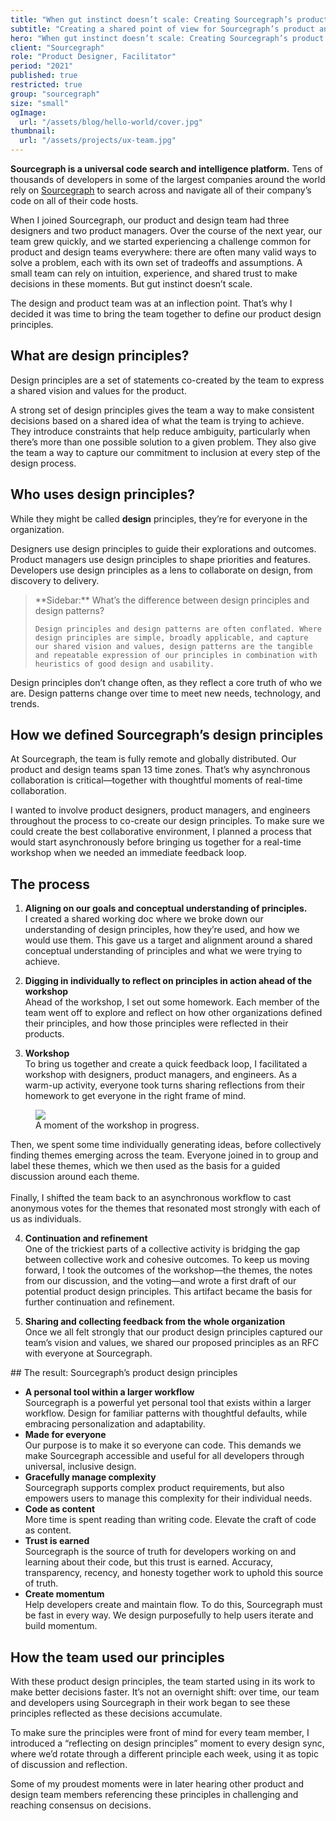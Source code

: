 ```yaml
---
title: "When gut instinct doesn’t scale: Creating Sourcegraph’s product design principles"
subtitle: "Creating a shared point of view for Sourcegraph’s product and design team."
hero: "When gut instinct doesn’t scale: Creating Sourcegraph’s product design principles"
client: "Sourcegraph"
role: "Product Designer, Facilitator"
period: "2021"
published: true
restricted: true
group: "sourcegraph"
size: "small"
ogImage:
  url: "/assets/blog/hello-world/cover.jpg"
thumbnail:
  url: "/assets/projects/ux-team.jpg"
---
```


**Sourcegraph is a universal code search and intelligence platform.** Tens of thousands of developers in some of the largest companies around the world rely on [Sourcegraph](https://sourcegraph.com) to search across and navigate all of their company’s code on all of their code hosts. 

When I joined Sourcegraph, our product and design team had three designers and two product managers. Over the course of the next year, our team grew quickly, and we started experiencing a challenge common for product and design teams everywhere: there are often many valid ways to solve a problem, each with its own set of tradeoffs and assumptions. A small team can rely on intuition, experience, and shared trust to make decisions in these moments. But gut instinct doesn’t scale.

The design and product team was at an inflection point. That’s why I decided it was time to bring the team together to define our product design principles. 

## What are design principles?

Design principles are a set of statements co-created by the team to express a shared vision and values for the product.

A strong set of design principles gives the team a way to make consistent decisions based on a shared idea of what the team is trying to achieve. They introduce constraints that help reduce ambiguity, particularly when there’s more than one possible solution to a given problem. They also give the team a way to capture our commitment to inclusion at every step of the design process.

## Who uses design principles?

While they might be called **design** principles, they’re for everyone in the organization.

Designers use design principles to guide their explorations and outcomes. Product managers use design principles to shape priorities and features. Developers use design principles as a lens to collaborate on design, from discovery to delivery.

<blockquote>
	**Sidebar:** What’s the difference between design principles and design patterns?
	
	Design principles and design patterns are often conflated. Where design principles are simple, broadly applicable, and capture our shared vision and values, design patterns are the tangible and repeatable expression of our principles in combination with heuristics of good design and usability.
</blockquote>

Design principles don’t change often, as they reflect a core truth of who we are. Design patterns change over time to meet new needs, technology, and trends.

## How we defined Sourcegraph’s design principles

At Sourcegraph, the team is fully remote and globally distributed. Our product and design teams span 13 time zones. That’s why asynchronous collaboration is critical—together with thoughtful moments of real-time collaboration.

I wanted to involve product designers, product managers, and engineers throughout the process to co-create our design principles. To make sure we could create the best collaborative environment, I planned a process that would start asynchronously before bringing us together for a real-time workshop when we needed an immediate feedback loop.

## The process

1. **Aligning on our goals and conceptual understanding of principles.**  
I created a shared working doc where we broke down our understanding of design principles, how they’re used, and how we would use them. This gave us a target and alignment around a shared conceptual understanding of principles and what we were trying to achieve.


<div className="max-w-lg mx-auto my-6">
  <GDoc
	link="https://docs.google.com/document/d/1KM_KGieMPOvoKPEFzvhp6Y1oN5AlVm9K3pYdUe6x7l8/"
	title="Design principles workshop"
  />
</div>

2. **Digging in individually to reflect on principles in action ahead of the workshop**  
Ahead of the workshop, I set out some homework. Each member of the team went off to explore and reflect on how other organizations defined their principles, and how those principles were reflected in their products.

3. **Workshop**  
To bring us together and create a quick feedback loop, I facilitated a workshop with designers, product managers, and engineers. As a warm-up activity, everyone took turns sharing reflections from their homework to get everyone in the right frame of mind.  

<figure>
	<div className="bg-white p-4"><img src="/assets/projects/principles-workshop.png"/></div>
	<figcaption>A moment of the workshop in progress.</figcaption>
</figure>

Then, we spent some time individually generating ideas, before collectively finding themes emerging across the team. Everyone joined in to group and label these themes, which we then used as the basis for a guided discussion around each theme.  
&nbsp;  
Finally, I shifted the team back to an asynchronous workflow to cast anonymous votes for the themes that resonated most strongly with each of us as individuals.

4. **Continuation and refinement**  
One of the trickiest parts of a collective activity is bridging the gap between collective work and cohesive outcomes. To keep us moving forward, I took the outcomes of the workshop—the themes, the notes from our discussion, and the voting—and wrote a first draft of our potential product design principles. This artifact became the basis for further continuation and refinement.

5. **Sharing and collecting feedback from the whole organization**  
Once we all felt strongly that our product design principles captured our team’s vision and values, we shared our proposed principles as an RFC with everyone at Sourcegraph.

<div className="py-8 my-12 sourcegraph-cloud-iterations">
## The result: Sourcegraph’s product design principles

- **A personal tool within a larger workflow**  
Sourcegraph is a powerful yet personal tool that exists within a larger workflow. Design for familiar patterns with thoughtful defaults, while embracing personalization and adaptability.
- **Made for everyone**  
Our purpose is to make it so everyone can code. This demands we make Sourcegraph accessible and useful for all developers through universal, inclusive design.
- **Gracefully manage complexity**  
Sourcegraph supports complex product requirements, but also empowers users to manage this complexity for their individual needs.
- **Code as content**  
More time is spent reading than writing code. Elevate the craft of code as content.
- **Trust is earned**  
Sourcegraph is the source of truth for developers working on and learning about their code, but this trust is earned. Accuracy, transparency, recency, and honesty together work to uphold this source of truth.
- **Create momentum**  
Help developers create and maintain flow. To do this, Sourcegraph must be fast in every way. We design purposefully to help users iterate and build momentum.
</div>

## How the team used our principles

With these product design principles, the team started using in its work to make better decisions faster. It’s not an overnight shift: over time, our team and developers using Sourcegraph in their work began to see these principles reflected as these decisions accumulate.

To make sure the principles were front of mind for every team member, I introduced a “reflecting on design principles” moment to every design sync, where we’d rotate through a different principle each week, using it as topic of discussion and reflection.

Some of my proudest moments were in later hearing other product and design team members referencing these principles in challenging and reaching consensus on decisions.